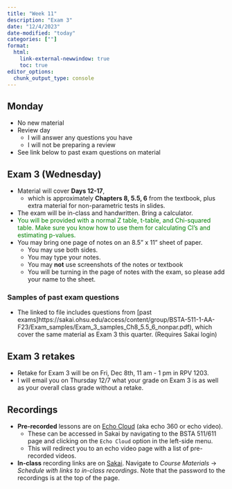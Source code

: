 ```yaml
---
title: "Week 11"
description: "Exam 3"
date: "12/4/2023"
date-modified: "today"
categories: [""]
format: 
  html:
    link-external-newwindow: true
    toc: true
editor_options: 
  chunk_output_type: console
---
```


## Monday

* No new material
* Review day
    * I will answer any questions you have
    * I will not be preparing a review
* See link below to past exam questions on material

## Exam 3 (Wednesday)

* Material will cover __Days 12-17__, 
    * which is approximately __Chapters 8, 5.5, 6__ from the textbook, plus extra material for non-parametric tests in slides.
* The exam will be in-class and handwritten. Bring a calculator.
* [You will be provided with a normal Z table,  t-table, and Chi-squared table. Make sure you know how to use them for calculating CI's and estimating p-values.]{style="color:green"}
* You may bring one page of notes on an 8.5" x 11" sheet of paper. 
    * You may use both sides. 
    * You may type your notes.
    * You may __not__ use screenshots of the notes or textbook
    * You will be turning in the page of notes with the exam, so please add your name to the sheet. 


### Samples of past exam questions

* The linked to file includes questions from [past exams]https://sakai.ohsu.edu/access/content/group/BSTA-511-1-AA-F23/Exam_samples/Exam_3_samples_Ch8_5.5_6_nonpar.pdf), which cover the same material as  Exam 3 this quarter. (Requires Sakai login)


<!-- * [Answers]() to past BSTA 511 exams -->



## Exam 3 retakes

* Retake for Exam 3 will be on Fri, Dec 8th, 11 am - 1 pm in RPV 1203.
* I will email you on Thursday 12/7 what your grade on Exam 3 is as well as your overall class grade without a retake. 


## Recordings

* __Pre-recorded__ lessons are on [Echo Cloud](https://echo360.org/section/4a58d645-5753-4e4f-b962-f8825f59baba/home) (aka echo 360 or echo video).
    * These can be accessed in Sakai by navigating to the BSTA 511/611 page and clicking on the `Echo Cloud` option in the left-side menu. 
    * This will redirect you to an echo video page with a list of pre-recorded videos.
* __In-class__ recording links are on [Sakai](https://sakai.ohsu.edu/portal/site/BSTA-511-1-AA-F23/tool/1f70eae0-e36a-4052-9247-69c6917e6b73/). Navigate to _Course Materials_ -> _Schedule with links to in-class recordings_. Note that the password to the recordings is at the top of the page.  
